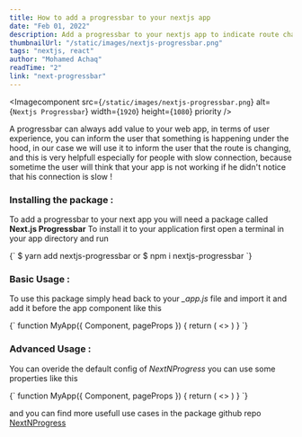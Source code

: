 ```yaml
---
title: How to add a progressbar to your nextjs app
date: "Feb 01, 2022"
description: Add a progressbar to your nextjs app to indicate route changes
thumbnailUrl: "/static/images/nextjs-progressbar.png"
tags: "nextjs, react"
author: "Mohamed Achaq"
readTime: "2"
link: "next-progressbar"
---
```


<Imagecomponent
  src={`/static/images/nextjs-progressbar.png`}
  alt={`Nextjs Progressbar`}
  width={`1920`}
  height={`1080`}
  priority
/>

A progressbar can always add value to your web app, in terms of user experience, you can inform the
user that something is happening under the hood, in our case we will use it to inform the user that
the route is changing, and this is very helpfull especially for people with slow connection,
because sometime the user will think that your app is not working if he didn't notice that his connection
is slow !

### Installing the package :

To add a progressbar to your next app you will need a package called **Next.js Progressbar**
To install it to your application first open a terminal in your app directory and run

<highlighter language="bash">
  {`
$ yarn add nextjs-progressbar
or
$ npm i nextjs-progressbar
  `}
</highlighter>

### Basic Usage :

To use this package simply head back to your _\_app.js_ file and import it and add it before the
app component like this

<highlighter language="jsx">
  {`
function MyApp({ Component, pageProps }) {
  return (
    <>
      <NextNProgress />
      <Component {...pageProps} />
    </>
  )
}
  `}
</highlighter>

### Advanced Usage :

You can overide the default config of _NextNProgress_ you can use some properties like this

<highlighter language="jsx">
  {`
function MyApp({ Component, pageProps }) {
  return (
    <>
      <NextNProgress
        color="#6B21A8"
        startPosition={0.3}
        stopDelayMs={200}
        height={2}
        showOnShallow={true}
      />
      <Component {...pageProps} />
    </>
  )
}
  `}
</highlighter>

and you can find more usefull use cases in the package github repo [NextNProgress](https://github.com/apal21/nextjs-progressbar)
